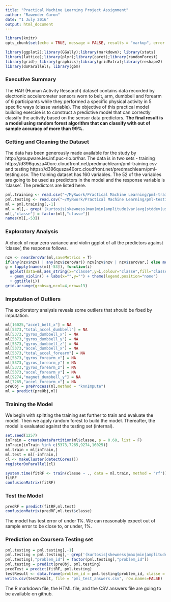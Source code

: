 ---
title: "Practical Machine Learning Project Assignment"
author: "Rawender Guron"
date: "1 July 2016"
output: html_document
---
```{r setOptions}
library(knitr)
opts_chunk$set(echo = TRUE, message = FALSE, results = "markup", error = TRUE, warning = FALSE)
```

```{r libPackages}
library(ggplot2);library(GGally);library(markdown); library(stats)
library(lattice);library(plyr);library(caret);library(randomForest)
library(grid); library(graphics);library(gridExtra);library(reshape2)
library(doParallel); library(gbm)
```

### Executive Summary
The HAR (Human Activity Research) dataset contains data recorded by electronic accelerometer sensors worn to belt, arm, dumbbell and forearm of 6 participants while they performed a specific physical activity in 5 specific ways (classe variable). The objective of this practical model building exercise is to construct a predictive model that can correctly classify the activity based on the sensor data predictors. **The final result is a model using random forest algorithm that can classify with out of sample accuracy of more than 99%.**

### Getting and Cleaning the Dataset

The data has been generously made available for the study by http://groupware.les.inf.puc-rio.br/har. The data is in two sets - training https://d396qusza40orc.cloudfront.net/predmachlearn/pml-training.csv and testing https://d396qusza40orc.cloudfront.net/predmachlearn/pml-testing.csv. The training dataset has 160 variables. The 52 of the variables are going to be used as predictors in the model and the response variable is 'classe'. The predictors are listed here.

```{r gettingAndCleaningData, fig.height= 16, fig.width=16}
pml.training <- read.csv("~/MyRwork/Practical Machine Learning/pml-training.csv", stringsAsFactors=FALSE)
pml.testing <- read.csv("~/MyRwork/Practical Machine Learning/pml-testing.csv", stringsAsFactors=FALSE)
ml = pml.training[,-1]
ml = ml[,- grep('(kurtosis|skewness|max|min|amplitude|var|avg|stddev|user|cvtd|new|num|raw)_',names(ml))]
ml[,"classe"] = factor(ml[,"classe"])
names(ml[,-53])
```

### Exploratory Analysis

A check of near zero variance and violin ggplot of all the predictors against 'classe', the response follows.

```{r exploratoryAnalysis, fig.height= 32, fig.width=12}
nzv <- nearZeroVar(ml,saveMetrics = T)
if(any(nzv$nzv) | any(nzv$zeroVar)) nzv[nzv$nzv | nzv$zeroVar,] else message("No nearZeroVar variables found")
g = lapply(names(ml[-53]), function(i)  
  ggplot(data=ml,aes_string(x="classe",y=i,colour="classe",fill="classe"))
  + geom_violin() + labs(x="",y="") + theme(legend.position="none")
  + ggtitle(i))
grid.arrange(grobs=g,ncol=4,nrow=13)
```

### Imputation of Outliers

The exploratory analysis reveals some outliers that should be fixed by imputation.

```{r imputeTrain}
ml[16025,"accel_belt_x"] = NA
ml[5373,"total_accel_dumbbell"] = NA
ml[5373,"gyros_dumbbell_x"] = NA
ml[5373,"gyros_dumbbell_y"] = NA
ml[5373,"gyros_dumbbell_z"] = NA
ml[5373,"accel_dumbbell_x"] = NA
ml[5373,"total_accel_forearm"] = NA
ml[5373,"gyros_forearm_x"] = NA
ml[5373,"gyros_forearm_y"] = NA
ml[5373,"gyros_forearm_z"] = NA
ml[5373,"accel_forearm_y"] = NA
ml[9274,"magnet_dumbbell_y"] = NA
ml[7265,"accel_forearm_x"] = NA
preObj = preProcess(ml,method = "knnImpute")
ml = predict(preObj,ml)
```

### Training the Model

We begin with splitting the training set further to train and evaluate the model. Then we apply random forest to build the model. Thereafter, the model is evaluated against the testing set (internal).

```{r trainModel, fig.height= 4, fig.width=4}
set.seed(1257)
inTrain = createDataPartition(ml$classe, p = 0.60, list = F)
inTrain[inTrain %in% c(5373,7265,9274,16025)]
ml.train = ml[inTrain,]
ml.test = ml[-inTrain,]
cl <- makeCluster(detectCores())
registerDoParallel(cl)

system.time(fitRF <- train(classe ~ ., data = ml.train, method = "rf"))
fitRF
confusionMatrix(fitRF)
```

### Test the Model

```{r testModel, fig.height= 4, fig.width=4}
predRF = predict(fitRF,ml.test)
confusionMatrix(predRF,ml.test$classe)
```

The model has test error of under 1%. We can reasonably expect out of sample error to be close to, or under, 1%.

### Prediction on Coursera Testing set

```{r predictTest, fig.height= 4, fig.width=4}
pml.testing = pml.testing[,-1]
pml.testing = pml.testing[,- grep('(kurtosis|skewness|max|min|amplitude|var|avg|stddev|user|cvtd|new|num|raw)_',names(pml.testing))]
pml.testing[,"problem_id"] = factor(pml.testing[,"problem_id"])
pml.testing = predict(preObj, pml.testing)
predTest = predict(fitRF, pml.testing)
testResult <- data.frame(problem_id = pml.testing$problem_id, classe = predTest)
write.csv(testResult, file = "pml_test_answers.csv", row.names=FALSE)
```

The R markdown file, the HTML file, and the CSV answers file are going to be available on github.

